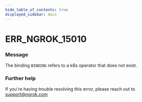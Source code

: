 ```yaml
---
hide_table_of_contents: true
displayed_sidebar: docs
---
```



# ERR_NGROK_15010

### Message

The binding `BINDING` refers to a k8s operator that does not exist.

<ErrorDetails error="err_ngrok_15010" />

### Further help

If you're having trouble resolving this error, please reach out to [support@ngrok.com](mailto:support@ngrok.com?subject=Help%20with%20ERR_NGROK_15010)


